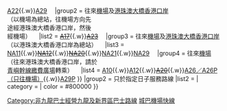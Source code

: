 {{Navbox
|name        = 城巴機場快線
|title       = [[城巴機場快線|<span style="color:#EBA600;">城巴機場快線</span>]]
|titlestyle = background: #800000; color:#EBA600
|bodystyle   = background: #f9f9f9;
|liststyle   = text-align: left;
|groupstyle  = background: #FFD9E6; text-align: center; width: 6%;
|belowstyle  = text-align: center;
|oddstyle    = background: #f9f9f9;
|evenstyle   = background: #f9f9f9;
|state       = collapsed

|group1 = 營運中常規路線
|list1 = {{Navbox|child
　|groupstyle = background: #ececec; text-align: center; width: 19%;
　|group1 = 往來[[香港國際機場|機場]]及[[港珠澳大橋香港口岸]]<br>（以機場為總站，往機場方向先<br>途經機場，然後經港珠澳大橋<br>香港口岸）
　|list1 =  [[城巴A11線|A11]]{{.w}}[[城巴A21線|A21]]{{.w}}[[城巴A22線|A22]]{{.w}}[[城巴A29線|A29]]
　|group2 = 往來[[香港國際機場|機場]]及[[港珠澳大橋香港口岸]]<br>（以機場為總站，往機場方向先<br>途經港珠澳大橋香港口岸，然後<br>經機場）
　|list2 =  <s>[[城巴A17線|A17]]</s>{{.w}}<s>[[城巴A23線|A23]]</s>
　|group3 = 往來[[香港國際機場|機場]]及[[港珠澳大橋香港口岸]]<br>（以港珠澳大橋香港口岸為總站）
　|list3 =  [[城巴A11線|NA11]]{{.w}}<s>[[城巴A12線|NA12]]</s>{{.w}}<s>[[城巴A20線|NA20]]</s>{{.w}}[[城巴A21線|NA21]]{{.w}}[[城巴A29線|NA29]]
　|group4 = 往來[[香港國際機場|機場]]<br>（往來港珠澳大橋香港口岸，請於<br>[[青嶼幹線繳費廣場]]轉乘）
　|list4 = [[城巴A10線|A10]]{{.w}}[[城巴A12線|A12]]{{.w}}<s>[[城巴A20線|A20]]</s>{{.w}}[[城巴A26線|A26／A26P（只往機場）]]{{.w}}[[城巴A29P線|A29P]]
}}
|group2 = 只於指定日子服務路線
|list2 = {{Navbox|child
　|groupstyle = background: #ececec; text-align: center; width: 19%;
　|group1 = 往來[[香港國際機場|機場]]及[[港珠澳大橋香港口岸]]<br>（以港珠澳大橋香港口岸為總站）
　|list1 =  [[城巴A10線|NA10]]
 |below = 帶有<s>刪除線</s>的巴士路線因應口岸關閉或限制人流暫停服務。
}}
| category = [[Category:非九龍巴士經營九龍及新界區巴士路線]]
| color    = #800000
}}
<noinclude>
<noinclude>[[Category:香港巴士路線模板|城巴機場快線]]</noinclude>